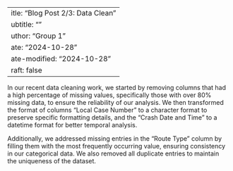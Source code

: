  ---
title: "Blog Post 2/3: Data Clean"
subtitle: ""
author: "Group 1"
date: "2024-10-28"
date-modified: "2024-10-28"
draft: false
---
 
In our recent data cleaning work, we started by removing columns that had a high percentage of missing values, specifically those with over 80% missing data, to ensure the reliability of our analysis. We then transformed the format of columns "Local Case Number" to a character format to preserve specific formatting details, and the "Crash Date and Time" to a datetime format for better temporal analysis.

Additionally, we addressed missing entries in the "Route Type" column by filling them with the most frequently occurring value, ensuring consistency in our categorical data. We also removed all duplicate entries to maintain the uniqueness of the dataset.
